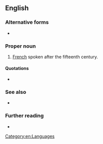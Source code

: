 ==English==

===Alternative forms===
* {{l|en|mod.F.}} {{qualifier|[[abbreviation]] used chiefly in [[lexicography]]}}

===Proper noun===
{{en-proper noun|head=[[modern|Modern]] [[French]]}}

# [[French]] spoken after the fifteenth century.

====Quotations====
* {{seeCites|en}}

===See also===
* {{pedia}}

===Further reading===
* {{ethnologue|code=fra}}

[[Category:en:Languages]]
